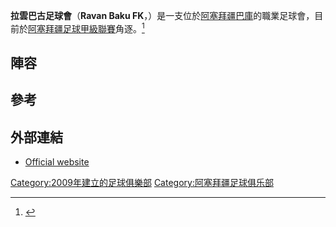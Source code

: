 {{Infobox football club
| fullname = 拉雲巴古足球會
| image    = 
| clubname = 拉雲巴古
| founded  = {{Start date and age|2009}}
| nickname = ''Aslanlar'' (The Lions)
| ground   = [[Bayil_Stadium|Bayil Stadium]]
| capacity = 5,000
| chairman = Mushfig Safiyev
| manager  = [[Emin_Quliyev|Emin Quliyev]]
| league   = [[阿塞拜疆足球甲級聯賽|阿塞拜疆足球甲級聯賽]]
| season   = 2015–16
| position = 阿塞超，第 9 位（降級）
| pattern_la1=_wwfcchange|pattern_b1=_red_stripes_red_sholders|pattern_ra1=_wwfcchange
|leftarm1=FF0000|body1=FFFF00|rightarm1=FF0000|shorts1=FF0000|socks1=000000|
| pattern_la2=| pattern_b2=_Greuther_Fürth_away| pattern_ra2=| pattern_sh2=
| pattern_so2=| leftarm2=FFFFFF| body2=FFFFFF
| rightarm2=FFFFFF| shorts2=000000| socks2=000000
}}

'''拉雲巴古足球會'''（'''Ravan Baku FK'''，{{lang-az|Rəvan Futbol Klubu}}）是一支位於[[阿塞拜疆|阿塞拜疆]][[巴庫|巴庫]]的職業足球會，目前於[[阿塞拜疆足球甲級聯賽|阿塞拜疆足球甲級聯賽]]角逐。<ref>{{cite web|title=FK Rəvan Bakı|url=http://www.soccerway.com/teams/azerbaijan/revan-baki/|work=Soccerway|publisher=Global Sports Media|accessdate=24 July 2011|archive-date=2016-09-27|archive-url=https://web.archive.org/web/20160927080204/http://www.soccerway.com/teams/azerbaijan/revan-baki/|dead-url=no}}</ref>

== 陣容 ==
{{updated|2015年7月27日}}
{{Fs start}}
{{Fs player|no=  |pos=GK|nat=AZE|name=Aydın Bayramov}}
{{Fs player|no=  |pos=GK|nat=AZE|name=Äläkbär Väliyev}}
{{Fs player|no=  |pos=DF|nat=AZE|name=Yamin Ağakärimzadä}}
{{Fs player|no=  |pos=DF|nat=AZE|name=Farman Ganbarov}}
{{Fs player|no=  |pos=DF|nat=AZE|name=Mukhtar Ismayilov}}
{{Fs player|no=  |pos=DF|nat=AZE|name=Şahin Kärimov}}
{{Fs player|no=  |pos=DF|nat=AZE|name=Orxan Mämmädov}}
{{Fs player|no=  |pos=DF|nat=AZE|name=İmran Tähmirazlı}}
{{Fs player|no=  |pos=MF|nat=AZE|name=Elgun Abbasli}}
{{Fs mid}}
{{Fs player|no=  |pos=MF|nat=AZE|name=Ali Aliyev}}
{{Fs player|no=  |pos=MF|nat=AZE|name=[[Vusal_Garaev|Vusal Garaev]]}}
{{Fs player|no=  |pos=MF|nat=AZE|name=Räşad Hacızadä}}
{{Fs player|no=  |pos=MF|nat=AZE|name=Anar Hasanov}}
{{Fs player|no=  |pos=MF|nat=AZE|name=Orkhan Hasanov}}
{{Fs player|no=  |pos=MF|nat=AZE|name=Parvin Pashayev}}
{{Fs player|no=  |pos=MF|nat=AZE|name=Mämmäd Quliyev}}
{{Fs player|no=  |pos=FW|nat=AZE|name=Ali Bagirov}}
{{Fs player|no=  |pos=FW|nat=AZE|name=Amil Yunanov}}
{{Fs player|no=  |pos=GK|nat=Azerbaijan|name=Rashad Azizli}}
{{Fs player|no=  |pos=GK|nat=Azerbaijan|name=Elchin Sadigov}}
{{Fs player|no=  |pos=DF|nat=AZE|name=Rustam Mammadov}}
{{Fs player|no=  |pos=DF|nat=Azerbaijan|name=Vugar Baybalayev}}
{{Fs player|no=  |pos=FW|nat=Azerbaijan|name=[[Farid_Guliyev|Farid Guliyev]]}}
{{Fs end}}

==參考==
{{reflist}}

==外部連結==
*[https://web.archive.org/web/20110925135407/http://www.revanfc.az/ Official website]

[[Category:2009年建立的足球俱樂部|Category:2009年建立的足球俱樂部]]
[[Category:阿塞拜疆足球俱乐部|Category:阿塞拜疆足球俱乐部]]